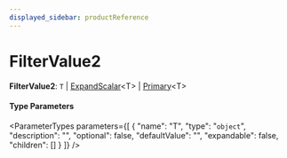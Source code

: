```yaml
---
displayed_sidebar: productReference
---
```



# FilterValue2

 **FilterValue2**: `T` \| [ExpandScalar](ExpandScalar.mdx)&#60;T&#62; \| [Primary](Primary.mdx)&#60;T&#62;

#### Type Parameters

<ParameterTypes parameters={[
  {
    "name": "T",
    "type": "`object`",
    "description": "",
    "optional": false,
    "defaultValue": "",
    "expandable": false,
    "children": []
  }
]} />
